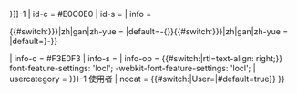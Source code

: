 {{userbox
| border-c = #E0C0E0
| id       = [[{{{3|语言列表}}}|{{{id|{{{1|lang}}}}}}]]<span class="mw-babel-box-level-1">-1</span>
| id-c     = #E0C0E0
| id-s     = {{{4|14}}}
| info     = <div lang="{{{id|{{{1|}}}}}}" dir="{{{6|ltr}}}">{{#switch:{{{id|{{{1}}}}}}|zh|gan|zh-yue = |default=<includeonly>-<nowiki/>{</includeonly>}}{{{2|該用戶能以基本的語言進行交流。}}}{{#switch:{{{id|{{{1|}}}}}}|zh|gan|zh-yue = |default=<includeonly>}<nowiki/>-</includeonly>}}</div>
| info-c   = #F3E0F3
| info-s   = {{{5|8}}}
| info-op  = {{#switch:{{{6|}}}|rtl=text-align: right;}} font-feature-settings: 'locl'; -webkit-font-feature-settings: 'locl';
| usercategory = {{{id|{{{1|}}}}}}-1 使用者
| nocat = {{#switch:{{NAMESPACE}}|User=|#default=true}}
}}<div style='display: none'>{{#babel:}}</div><noinclude>
{{Documentation}}
</noinclude>